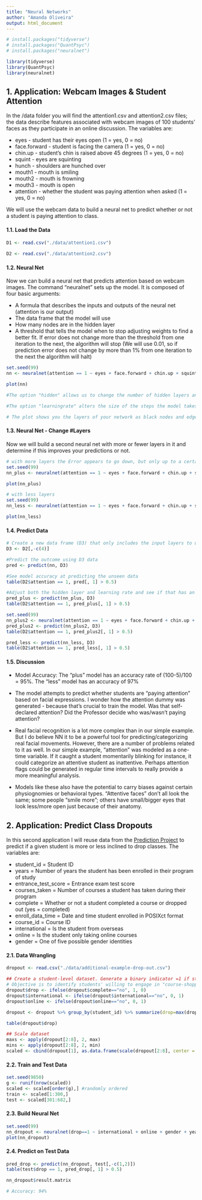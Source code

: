 ```yaml
---
title: "Neural Networks"
author: "Amanda Oliveira"
output: html_document
---
```



```r

# install.packages("tidyverse")
# install.packages("QuantPsyc")
# install.packages("neuralnet")

library(tidyverse)
library(QuantPsyc)
library(neuralnet)

```

## **1. Application: Webcam Images & Student Attention** 

In the /data folder you will find the attention1.csv and attention2.csv files; the data describe features associated with webcam images of 100 students' faces as they participate in an online discussion. The variables are:

* eyes - student has their eyes open (1 = yes, 0 = no)
* face.forward - student is facing the camera (1 = yes, 0 = no)
* chin.up - student's chin is raised above 45 degrees (1 = yes, 0 = no)
* squint - eyes are squinting
* hunch - shoulders are hunched over
* mouth1 - mouth is smiling
* mouth2 - mouth is frowning
* mouth3 - mouth is open
* attention - whether the student was paying attention when asked (1 = yes, 0 = no)

We will use the webcam data to build a neural net to predict whether or not a student is paying attention to class.


#### **1.1. Load the Data**

```r

D1 <- read.csv("./data/attention1.csv")
  
D2 <- read.csv("./data/attention2.csv")

```

#### **1.2. Neural Net**

Now we can build a neural net that predicts attention based on webcam images. The command "neuralnet" sets up the model. It is composed of four basic arguments:

* A formula that describes the inputs and outputs of the neural net (attention is our output)
* The data frame that the model will use
* How many nodes are in the hidden layer
* A threshold that tells the model when to stop adjusting weights to find a better fit. If error does not change more than the threshold from one iteration to the next, the algorithm will stop (We will use 0.01, so if prediction error does not change by more than 1% from one iteration to the next the algorithm will halt)

```r

set.seed(99)
nn <- neuralnet(attention == 1 ~ eyes + face.forward + chin.up + squint + hunch + mouth1 + mouth2 + mouth3, D1, hidden = c(2,2), learningrate = 0.2)

plot(nn)

#The option "hidden" allows us to change the number of hidden layers and number of nodes within the hidden layers c(1,1) = one hidden layer with 1 node, 0 = zero hidden layers, etc

#The option "learningrate" alters the size of the steps the model takes every time it adjusts the weights.

# The plot shows you the layers of your network as black nodes and edges with the calculated weights on each edge. The blue nodes and edges are the bias/threshold terms - it is a little bit confusing that they are represented as nodes, they are not nodes in the sense that the black nodes are. The bias anchors the activation function, the weights change the shape of the activation function while the bias term changes the overall position of the activation function - if you have used linear regression the bias term is like the intercept of the regression equation, it shifts the trend line up and down the y axis, while the other parameters change the angle of the line. The plot also reports the final error rate and the number of iterations ("steps") that it took to reach these weights.

```

#### **1.3. Neural Net - Change #Layers**

Now we will build a second neural net with more or fewer layers in it and determine if this improves your predictions or not. 

```r

# with more layers the Error appears to go down, but only up to a certain point 
set.seed(99)
nn_plus <- neuralnet(attention == 1 ~ eyes + face.forward + chin.up + squint + hunch + mouth1 + mouth2 + mouth3, D1, hidden = c(4,3,2,2), learningrate = 0.2)

plot(nn_plus)

# with less layers
set.seed(99)
nn_less <- neuralnet(attention == 1 ~ eyes + face.forward + chin.up + squint + hunch + mouth1 + mouth2 + mouth3, D1, hidden = c(2), learningrate = 0.2)

plot(nn_less)


```

#### **1.4. Predict Data**


```r
# Create a new data frame (D3) that only includes the input layers to use this command. Use second dataset.
D3 <- D2[,-c(4)]

#Predict the outcome using D3 data
pred <- predict(nn, D3)

#See model accuracy at predicting the unseen data
table(D2$attention == 1, pred[, 1] > 0.5)

#Adjust both the hidden layer and learning rate and see if that has an impact on error, steps and prediction accuracy
pred_plus <- predict(nn_plus, D3)
table(D2$attention == 1, pred_plus[, 1] > 0.5)

set.seed(99)
nn_plus2 <- neuralnet(attention == 1 ~ eyes + face.forward + chin.up + squint + hunch + mouth1 + mouth2 + mouth3, D1, hidden = c(4,3,2,2), learningrate = .3)
pred_plus2 <- predict(nn_plus2, D3)
table(D2$attention == 1, pred_plus2[, 1] > 0.5)

pred_less <- predict(nn_less, D3)
table(D2$attention == 1, pred_less[, 1] > 0.5)


```

#### **1.5. Discussion**

* Model Accuracy: The "plus" model has an accuracy rate of (100-5)/100 = 95%. The "less" model has an accuracy of 97%

* The model attempts to predict whether students are "paying attention" based on facial expressions. I wonder how the attention dummy was generated - because that's crucial to train the model. Was that self-declared attention? Did the Professor decide who was/wasn't paying attention? 

* Real facial recognition is a lot more complex than in our simple example. But I do believe NN it to be a powerful tool for predicting/categorizing real facial movements. However, there are a number of problems related to it as well. In our simple example, "attention" was modeled as a one-time variable. If it caught a student momentarily blinking for instance, it could categorize an attentive student as inattentive. Perhaps attention flags could be generated in regular time intervals to really provide a more meaningful analysis. 

* Models like these also have the potential to carry biases against certain physiognomies or behavioral types. "Attentive faces" don't all look the same; some people "smile more"; others have small/bigger eyes that look less/more open just because of their anatomy. 


## **2. Application: Predict Class Dropouts** 

In this second application I will reuse data from the [Prediction Project](https://github.com/amanda-ago/4-Prediction) to predict if a given student is more or less inclined to drop classes. The variables are:

* student_id = Student ID
* years = Number of years the student has been enrolled in their program of study
* entrance_test_score = Entrance exam test score
* courses_taken = Number of courses a student has taken during their program
* complete = Whether or not a student completed a course or dropped out (yes = completed)
* enroll_data_time = Date and time student enrolled in POSIXct format
* course_id = Course ID
* international = Is the student from overseas
* online = Is the student only taking online courses
* gender = One of five possible gender identities

#### **2.1. Data Wrangling**

```r

dropout <- read.csv("./data/additional-example-drop-out.csv")

## Create a student-level dataset. Generate a binary indicator =1 if student dropped any courses at all. 
# Objective is to identify students' willing to engage in "course-shopping".
dropout$drop <- ifelse(dropout$complete=="no", 1, 0)
dropout$international <- ifelse(dropout$international=="no", 0, 1)
dropout$online <- ifelse(dropout$online=="no", 0, 1)

dropout <- dropout %>% group_by(student_id) %>% summarize(drop=max(drop), international=max(international), online=max(online), gender=max(gender), years=max(years), score=max(entrance_test_score), courses=max(courses_taken))

table(dropout$drop)

## Scale dataset
maxs <- apply(dropout[2:8], 2, max) 
mins <- apply(dropout[2:8], 2, min)
scaled <- cbind(dropout[1], as.data.frame(scale(dropout[2:8], center = mins, scale = maxs - mins)))

```

#### **2.2. Train and Test Data**


```r

set.seed(9850)
g <- runif(nrow(scaled))
scaled <- scaled[order(g),] #randomly ordered
train <- scaled[1:300,]
test <- scaled[301:682,]

```

#### **2.3. Build Neural Net**

```r

set.seed(99)
nn_dropout <- neuralnet(drop==1 ~ international + online + gender + years + score + courses , train, hidden = 3, learningrate = 0.1)
plot(nn_dropout)

```

#### **2.4. Predict on Test Data**

```r

pred_drop <- predict(nn_dropout, test[,-c(1,2)])
table(test$drop == 1, pred_drop[, 1] > 0.5)

nn_dropout$result.matrix

# Accuracy: 94%

```



